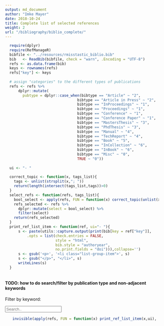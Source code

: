 ```yaml
---
output: md_document
author: "Imke Mayer"
date: 2018-10-24
title: Complete list of selected references
weight: 2
url: "/bibliography/biblio_complete/"
---
```



```r
  require(dplyr)
  require(RefManageR)
  bibfile <- "../resources/rmisstastic_biblio.bib"
  bib   <- ReadBib(bibfile, check = "warn", .Encoding = "UTF-8")
  refs <- as.data.frame(bib)
  keys <- rownames(refs)
  refs["key"] <- keys
  
  # assign "categories" to the different types of publications
  refs <- refs %>%
      dplyr::mutate(
        pubtype = dplyr::case_when(bibtype == "Article" ~ "2",
                                 bibtype == "Article in Press" ~ "2",
                                 bibtype == "InProceedings" ~ "1",
                                 bibtype == "Proceedings" ~ "1",
                                 bibtype == "Conference" ~ "1",
                                 bibtype == "Conference Paper" ~ "1",
                                 bibtype == "MastersThesis" ~ "3",
                                 bibtype == "PhdThesis" ~ "3",
                                 bibtype == "Manual" ~ "4",
                                 bibtype == "TechReport" ~ "4",
                                 bibtype == "Book" ~ "5",
                                 bibtype == "InCollection" ~ "6",
                                 bibtype == "InBook" ~ "6",
                                 bibtype == "Misc" ~ "0",
                                 TRUE ~ "0"))
  
  ui <- "- "
  
  correct_topic <- function(x, tags_list){
    tags <- unlist(strsplit(x,"; "))
    return(length(intersect(tags_list,tags))>0)
  }
  select_refs <- function(refs, tags_list){
    bool_select <- apply(refs, FUN = function(x) correct_topic(unlist(x["topics"]), tags_list), MARGIN = 1)
    refs_selected <- refs %>%
      dplyr::mutate(select = bool_select) %>%
      filter(select)
    return(refs_selected)
  }
  print_ref_list_item <- function(ref, ui="- "){
      s <- paste(utils::capture.output(print(bib[key = ref["key"]], 
          .opts = list(check.entries = FALSE, 
                       style = "html", 
                       bib.style = "authoryear",
                       no.print.fields = "doi"))),collapse='')
      s <- gsub('<p>', '<li class="list-group-item">', s)
      s <- gsub("</p>", "</li>", s)
      writeLines(s)
  }
    
```

#### TODO: how to do search/filter by publication type and non-adjacent keywords
<div class="container">
  <p>Filter by keyword:</p>
  <input class="form-control" id="filter" type="text" placeholder="Search..">
  <br>
  <ul class="list-group" id="references">
```r
invisible(apply(refs, FUN = function(x) print_ref_list_item(x,ui), MARGIN=1))
```
  </ul>
</div>

<script>
$(document).ready(function(){
  $("#filter").on("keyup", function() {
    var value = $(this).val().toLowerCase();
    $("#references li").filter(function() {
      $(this).toggle($(this).text().toLowerCase().indexOf(value) > -1)
    });
  });
});
</script>

